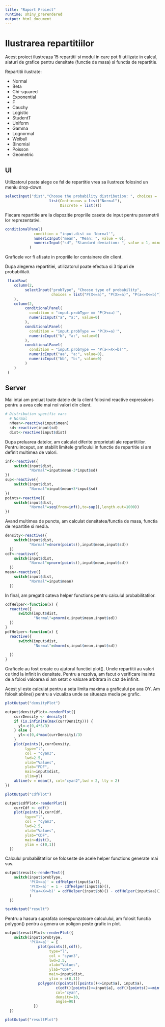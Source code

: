 ---
title: "Raport Proiect"
runtime: shiny_prerendered
output: html_document
---

# Ilustrarea repartitiilor

Acest proiect ilustreaza 15 repartitii si modul in care pot fi utilizate in calcul, alaturi de grafice pentru densitate (functie de masa) si functia de repartitie.

Repartitii ilustrate:

- Normal
- Beta
- Chi-squared
- Exponential
- F
- Cauchy
- Logistic
- StudentT
- Uniform
- Gamma
- Lognormal
- Weibull
- Binomial
- Poisson
- Geometric

## UI

Utilizatorul poate alege ce fel de repartitie vrea sa ilustreze folosind un meniu drop-down.

```{r , context="render"}
selectInput("dist","Choose the probability distribution: ", choices =
                    list(Continuous = list("Normal"),
                         Discrete = list()))
```

Fiecare repartitie are la dispozitie propriile casete de input pentru parametrii lor reprezentativi.
```{r , context="render"}
conditionalPanel(
             condition = "input.dist == 'Normal'",
             numericInput("mean", "Mean: ", value = 0),
             numericInput("sd", "Standard deviation: ", value = 1, min=0)
           )
```

Graficele vor fi afisate in propriile lor containere din client.


Dupa alegerea repartitiei, utilizatorul poate efectua si 3 tipuri de probabilitati.
```{r , context="render"}
 fluidRow(
    column(2,
         selectInput("probType", "Choose type of probability", 
                     choices = list("P(X<=a)", "P(X>=a)", "P(a<=X<=b)"))
    ),
    column(2,
         conditionalPanel(
           condition = "input.probType == 'P(X<=a)'",
           numericInput("a", "a:", value=0)
         ),
         conditionalPanel(
           condition = "input.probType == 'P(X>=a)'",
           numericInput("b", "a:", value=0)
         ),
         conditionalPanel(
           condition = "input.probType == 'P(a<=X<=b)'",
           numericInput("aa", "a:", value=0),
           numericInput("bb", "b:", value=0)
         )           
    )
 )
```

## Server

Mai intai am preluat toate datele de la client folosind reactive expressions pentru a avea cele mai noi valori din client.
```{r ,echo=TRUE, context="server"}
# Distribution specific vars
  # Normal
  nMean<-reactive(input$mean)
  sd<-reactive(input$sd)
  dist<-reactive(input$dist) 
```

Dupa preluarea datelor, am calculat diferite proprietati ale repartitiilor.
Pentru inceput, am stabilit limitele graficului in functie de repartitie si am definit multimea de valori.
```{r ,echo=TRUE, context="server"}
inf<-reactive({
    switch(input$dist,
           "Normal"=input$mean-3*input$sd)
})
sup<-reactive({
    switch(input$dist,
           "Normal"=input$mean+3*input$sd)
})
points<-reactive({
    switch(input$dist,
           "Normal"=seq(from=inf(),to=sup(),length.out=1000))
})
```

Avand multimea de puncte, am calculat densitatea/functia de masa, functia de repartitie si media.
```{r ,echo=TRUE, context="server"}
density<-reactive({
    switch(input$dist,
           "Normal"=dnorm(points(),input$mean,input$sd))
  })
cdf<-reactive({
    switch(input$dist,
           "Normal"=pnorm(points(),input$mean,input$sd))
  })
mean<-reactive({
    switch(input$dist,
           "Normal"=input$mean)
  })
```

In final, am pregatit cateva helper functions pentru calculul probabilitatilor.
```{r ,echo=TRUE, context="server"}
cdfHelper<-function(x) {
  reactive({
      switch(input$dist,
             "Normal"=pnorm(x,input$mean,input$sd))
  })
}
pdfHelper<-function(x) {
  reactive({
      switch(input$dist,
             "Normal"=dnorm(x,input$mean,input$sd))
    
  })
}
```

Graficele au fost create cu ajutorul functiei plot(). Unele repartitii au valori ce tind la infinit in densitate. Pentru a rezolva, am facut o verificare inainte de a folosi valoarea si am setat o valoare arbitrara in caz de infinit.

Acest yl este calculat pentru a seta limita maxima a graficului pe axa OY.
Am folosit abline() pentru a vizualiza unde se situeaza media pe grafic.
```{r, echo=FALSE}
plotOutput("densityPlot")
```

```{r ,echo=TRUE, context="server"}
output$densityPlot<-renderPlot({
    currDensity <- density()
    if (is.infinite(max(currDensity))) {
      yl<-c(0,4*5/3)
    } else {
      yl<-c(0,4*max(currDensity)/3)
    }
    plot(points(),currDensity,
         type="l",
         col = "cyan3",
         lwd=2.5,
         xlab="Values",
         ylab="PDF",
         main=input$dist,
         ylim=yl)
    abline(v = mean(), col="cyan2",lwd = 2, lty = 2)
})
```

```{r, echo=FALSE}
plotOutput("cdfPlot")
```
```{r ,echo=TRUE, context="server"}
output$cdfPlot<-renderPlot({
    currCdf <- cdf()
    plot(points(),currCdf,
         type="l",
         col = "cyan3",
         lwd=2.5,
         xlab="Values",
         ylab="CDF",
         main=dist(),
         ylim = c(0,1))
  })
```

Calculul probabilitatilor se foloseste de acele helper functions generate mai sus.
```{r ,echo=TRUE, context="server"}
output$result<-renderText({
    switch(input$probType,
           'P(X<=a)' = cdfHelper(input$a)(),
           'P(X>=a)' = 1 - cdfHelper(input$b)(),
           'P(a<=X<=b)' = cdfHelper(input$bb)() - cdfHelper(input$aa)()
           )
  })
```
```{r,echo=FALSE}
textOutput("result")
```
Pentru a hasura suprafata corespunzatoare calculului, am folosit functia polygon() pentru a genera un poligon peste grafic in plot.
```{r ,echo=TRUE, context="server"}
output$resultPlot<-renderPlot({
    switch(input$probType,
           'P(X<=a)' = {
               plot(points(),cdf(),
                    type="l",
                    col = "cyan3",
                    lwd=2.5,
                    xlab="Values",
                    ylab="CDF",
                    main=input$dist,
                    ylim = c(0,1))
               polygon(c(points()[points()<=input$a], input$a),
                       c(cdf()[points()<=input$a], cdf()[points()==min(points())]),
                       col="cyan",
                       density=10,
                       angle=90)
             })
  })
```
```{r, echo=FALSE}
plotOutput("resultPlot")
```